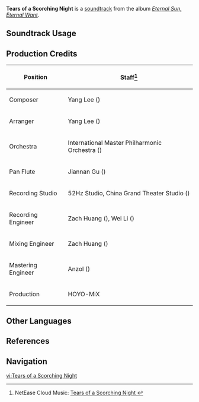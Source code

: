 {{Stub}}
{{Soundtrack Infobox
|image          = Eternal Sun, Eternal Want.png
|album          = Eternal Sun, Eternal Want
|disc           = 3
|number         = 48
|featured       = 
|featured2      = 
|featured3      = 
|featured_disc  = 
|featured_disc2 = 
|featured_disc3 = 
|youtube_id     = VstlUh-t-eg
|spotify_id     = 7GfOTPKYOP1eakCKDjoCOx
|previous       = Unanswered Yearning
|next           = To the End of All Wars
}}
'''Tears of a Scorching Night''' is a [[soundtrack]] from the album ''[[Eternal Sun, Eternal Want]]''.

==Soundtrack Usage==
{{Soundtrack Usage
|location          = 
|quest             = Despair Engulfs the Heavens
|domain            = 
|eventgameplay     = 
|special_displayed = 
|special           = 
|teapot            = 
|mediaoriginal     =
}}
<!--
==Other Arrangements==
{{Files by Category Gallery|Media Using an Unreleased Arrangement of {{subst:#titleparts:{{subst:PAGENAME}}}} Soundtrack}}
-->

==Production Credits==
{| class="wikitable"
! Position
! Staff<ref>NetEase Cloud Music: [https://music.163.com/#/song?id=2657697279 Tears of a Scorching Night {{zh|灼夜之泪}}]</ref>
|-
! Composer
| Yang Lee ({{zh|李洋}})
|-
! Arranger
| Yang Lee ({{zh|李洋}})
|-
! Orchestra
| International Master Philharmonic Orchestra ({{zh|国际首席爱乐乐团}})
|-
! Pan Flute
| Jiannan Gu ({{zh|顾剑楠}})
|-
! Recording Studio
| 52Hz Studio, China Grand Theater Studio ({{zh|中国剧院录音棚}})
|-
! Recording Engineer
| Zach Huang ({{zh|黄巍}}), Wei Li ({{zh|李巍}})
|-
! Mixing Engineer
| Zach Huang ({{zh|黄巍}})
|-
! Mastering Engineer
| Anzol ({{zh|鸦雀有声}})
|-
! Production
| HOYO-MiX
|}
<!--
==Gallery==
<gallery>
</gallery>
-->

==Other Languages==
{{Other Languages
|en       = Tears of a Scorching Night
|zhs      = 灼夜之泪
|zhs_rm   = 
|zht      = 
|zht_rm   = 
|zh_tl    = 
|ja       = 
|ja_rm    = 
|ja_tl    = 
}}

==References==
{{Reflist}}

==Navigation==
{{Soundtrack Navbox|Eternal Sun, Eternal Want}}

[[vi:Tears of a Scorching Night]]